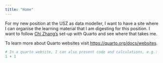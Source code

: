 ```yaml
---
title: "Home"
---
```


<!-- For commenting out, we use the html codes !-- -->

For my new position at the USZ as data modeller, I want to have a site where I can organise the learning material that I am digesting for this position. I want to follow [Chi Zhang's](https://andreaczhang.github.io/) set-up with Quarto and see where that takes me.

To learn more about Quarto websites visit <https://quarto.org/docs/websites>.

```r
# In a quarto website, I can also present code and calculations, e.g.:
1 + 1
```
